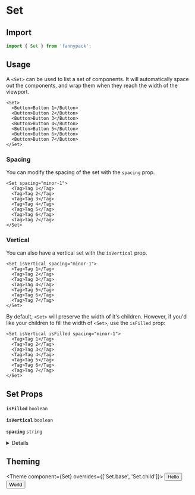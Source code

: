 
# Set

## Import

```jsx
import { Set } from 'fannypack';
```

## Usage

A `<Set>` can be used to list a set of components. It will automatically space out the components, and wrap them when they reach the width of the viewport.

```jsx-live
<Set>
  <Button>Button 1</Button>
  <Button>Button 2</Button>
  <Button>Button 3</Button>
  <Button>Button 4</Button>
  <Button>Button 5</Button>
  <Button>Button 6</Button>
  <Button>Button 7</Button>
</Set>
```

### Spacing

You can modify the spacing of the set with the `spacing` prop.

```jsx-live
<Set spacing="minor-1">
  <Tag>Tag 1</Tag>
  <Tag>Tag 2</Tag>
  <Tag>Tag 3</Tag>
  <Tag>Tag 4</Tag>
  <Tag>Tag 5</Tag>
  <Tag>Tag 6</Tag>
  <Tag>Tag 7</Tag>
</Set>
```

### Vertical

You can also have a vertical set with the `isVertical` prop.

```jsx-live
<Set isVertical spacing="minor-1">
  <Tag>Tag 1</Tag>
  <Tag>Tag 2</Tag>
  <Tag>Tag 3</Tag>
  <Tag>Tag 4</Tag>
  <Tag>Tag 5</Tag>
  <Tag>Tag 6</Tag>
  <Tag>Tag 7</Tag>
</Set>
```

By default, `<Set>` will preserve the width of it's children. However, if you'd like your children to fill the width of `<Set>`, use the `isFilled` prop:

```jsx-live
<Set isVertical isFilled spacing="minor-1">
  <Tag>Tag 1</Tag>
  <Tag>Tag 2</Tag>
  <Tag>Tag 3</Tag>
  <Tag>Tag 4</Tag>
  <Tag>Tag 5</Tag>
  <Tag>Tag 6</Tag>
  <Tag>Tag 7</Tag>
</Set>
```

## Set Props

<!-- Automatically generated -->

**<Code marginRight="major-1">isFilled</Code>** <Code fontSize="150" palette="primary">boolean</Code> 

<Box marginBottom="major-4" />

**<Code marginRight="major-1">isVertical</Code>** <Code fontSize="150" palette="primary">boolean</Code> 

<Box marginBottom="major-4" />

**<Code marginRight="major-1">spacing</Code>** <Code fontSize="150" palette="primary">string</Code> 

<Box marginBottom="major-4" />

<details><Box use="summary" marginBottom="major-4">Inherits <code><strong>&#60;Box&#62;</strong></code> props</Box>

**<Code marginRight="major-1">use</Code>**  

<Code isBlock palette="primary" fontSize="150" padding="minor-1" marginBottom="major-2">
{`string
  | ComponentClass<any, any>
  | FunctionComponent<any>`}
</Code>

<Box marginBottom="major-4" />

**<Code marginRight="major-1">className</Code>** <Code fontSize="150" palette="primary">string</Code> 

<Box marginBottom="major-4" />

**<Code marginRight="major-1">children</Code>**  

<Code isBlock palette="primary" fontSize="150" padding="minor-1" marginBottom="major-2">
{`string
  | number
  | boolean
  | {}
  | ReactElement<any, string
  | ((props: any) => ReactElement<any, string
  | ...
  | (new (props: any) => Component<any, any, any>)>)
  | (new (props: any) => Component<any, any, any>)>
  | ReactNodeArray
  | ReactPortal
  | ((props: BoxProps) => ReactNode)`}
</Code>

<Box marginBottom="major-4" />

**<Code marginRight="major-1">altitude</Code>** <Code fontSize="150" palette="primary">string</Code> 

<Box marginBottom="major-4" />

**<Code marginRight="major-1">showBreakpoint</Code>** <Code fontSize="150" palette="primary">string</Code> 

<Box marginBottom="major-4" />

**<Code marginRight="major-1">hiddenBreakpoint</Code>** <Code fontSize="150" palette="primary">string</Code> 

<Box marginBottom="major-4" />

**<Code marginRight="major-1">overrides</Code>**  

<Code isBlock palette="primary" fontSize="150" padding="minor-1" marginBottom="major-2">
{`{
  altitudes?: AltitudesThemeConfig;
  borders?: BordersThemeConfig;
  breakpoints?: BreakpointsThemeConfig;
  fontSizes?: FontSizeThemeConfig;
  fontWeights?: FontWeightsThemeConfig;
  global?: GlobalThemeConfig;
  ... 22 more ...;
  Set?: SetThemeConfig;
}`}
</Code>

<Box marginBottom="major-4" />

**<Code marginRight="major-1">elementRef</Code>** <Code fontSize="150" palette="primary">((instance: any) =&#62; void) | RefObject&#60;any&#62;</Code> 

<Box marginBottom="major-4" />

</details>

        

## Theming

<Theme
  component={Set}
  overrides={['Set.base', 'Set.child']}>
  <Button>Hello</Button>
  <Button>World</Button>
</Theme>
